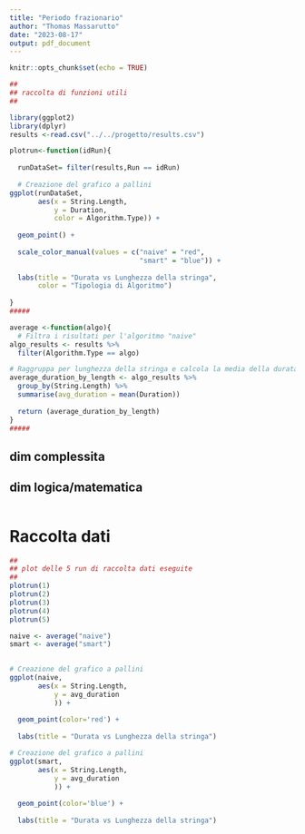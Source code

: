 ```yaml
---
title: "Periodo frazionario"
author: "Thomas Massarutto"
date: "2023-08-17"
output: pdf_document
---
```


```r
knitr::opts_chunk$set(echo = TRUE)
```

```r
##
## raccolta di funzioni utili
##

library(ggplot2)
library(dplyr)
results <-read.csv("../../progetto/results.csv")

plotrun<-function(idRun){
  
  runDataSet= filter(results,Run == idRun)
  
  # Creazione del grafico a pallini
ggplot(runDataSet, 
       aes(x = String.Length, 
           y = Duration, 
           color = Algorithm.Type)) +
  
  geom_point() +
  
  scale_color_manual(values = c("naive" = "red", 
                                "smart" = "blue")) +
  
  labs(title = "Durata vs Lunghezza della stringa",
       color = "Tipologia di Algoritmo")
  
}
#####

average <-function(algo){
  # Filtra i risultati per l'algoritmo "naive"
algo_results <- results %>%
  filter(Algorithm.Type == algo)

# Raggruppa per lunghezza della stringa e calcola la media della durata
average_duration_by_length <- algo_results %>%
  group_by(String.Length) %>%
  summarise(avg_duration = mean(Duration))
  
  return (average_duration_by_length)
}
#####

```

## dim complessita

## dim logica/matematica

```r

```
# Raccolta dati


```r
##
## plot delle 5 run di raccolta dati eseguite
##
plotrun(1)
plotrun(2)
plotrun(3)
plotrun(4)
plotrun(5)

```



```r
naive <- average("naive")
smart <- average("smart")

  
# Creazione del grafico a pallini
ggplot(naive, 
       aes(x = String.Length, 
           y = avg_duration 
           )) +
  
  geom_point(color='red') +
  
  labs(title = "Durata vs Lunghezza della stringa")

# Creazione del grafico a pallini
ggplot(smart, 
       aes(x = String.Length, 
           y = avg_duration 
           )) +
  
  geom_point(color='blue') +
  
  labs(title = "Durata vs Lunghezza della stringa")
```


```r

```


```r

```

